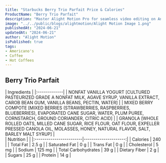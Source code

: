 ```yaml
---
title: "Starbucks Berry Trio Parfait Price & Calories"
ProductName: "Berry Trio Parfait" 
description: "Master Alight Motion Pro for seamless video editing on Android, iOS, and Tablets with our ultimate guide, unlocking advanced features and elevating your skills in 2024!"
image: "../../public/blogs/alightmotion/Alight Motion Image 1.png"
publishedAt: "2024-06-21"
updatedAt: "2024-06-21"
author: "Alight Motion"
isPublished: true
tags:
- Americano's
- Coffee
- Hot Coffees   
---
```


## Berry Trio Parfait 

<div className="tables-container">
  <div className="table-wrapper">
    | Ingredients  |  
    |:-------------|
    | NONFAT VANILLA YOGURT [CULTURED PASTEURIZED GRADE A NONFAT MILK, AGAVE SYRUP, VANILLA EXTRACT, CAROB BEAN GUM, VANILLA BEANS, PECTIN, WATER]        |
    | MIXED BERRY COMPOTE [MIXED BERRIES (STRAWBERRIES, RASPBERRIES, BLUEBERRIES), EVAPORATED CANE SUGAR, WATER, PLUM PUREE, CORNSTARCH, GROUND CORIANDER, CITRIC ACID]        |
    | GRANOLA [WHOLE ROLLED OATS, MILLED CANE SUGAR, RICE FLOUR, OAT FLOUR, EXPELLER PRESSED CANOLA OIL, MOLASSES, HONEY, NATURAL FLAVOR, SALT, BARLEY MALT SYRUP]        |
  </div>
  <div className="table-wrapper">
    | Nutrition               |                      |  
    |:------------------------|---------------------:|
    | Calories                | 240                  |
    | Total Fat               | 2.5 g                |
    | Saturated Fat           | 0 g                  |
    | Trans Fat               | 0 g                  |
    | Cholesterol             | 5 mg                 |
    | Sodium                  | 125 mg               |
    | Total Carbohydrates     | 39 g                 |
    | Dietary Fiber           | 2 g                  |
    | Sugars                  | 25 g                 |
    | Protein                 | 14 g                 |
  </div>
</div>
<style jsx>{`
  .tables-container {
    display: flex;
    flex-direction: row;
    gap: 30px;
  }
  .table-wrapper {
    width: 500px; /* Adjust as needed */
  }
  @media (max-width: 768px) {
    .tables-container {
      flex-direction: column;
      gap: 0px; /* Adjust as needed */
    }
    .table-wrapper {
      width: 100%; /* Adjust as needed */
    }
  }
`}</style>

